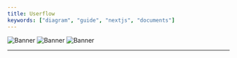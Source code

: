 ```yaml
---
title: Userflow
keywords: ["diagram", "guide", "nextjs", "documents"]
---
```


![Banner](/images/userflow1.png "usecase")
![Banner](/images/userflow2.png "usecase")
![Banner](/images/userflow3.png "usecase")

<hr />

